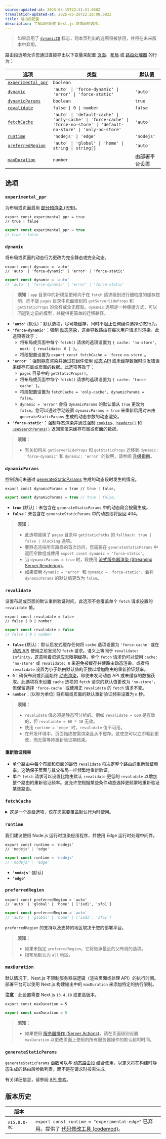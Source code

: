 ```yaml
---
source-updated-at: 2025-05-19T22:31:51.000Z
translation-updated-at: 2025-05-20T22:28:08.692Z
title: 路由段配置
description: 了解如何配置 Next.js 路由段的选项。
---
```


> 如果启用了 [`dynamicIO`](/docs/app/api-reference/config/next-config-js/dynamicIO) 标志，则本页列出的选项将被禁用，并将在未来版本中弃用。

路由段选项允许您通过直接导出以下变量来配置 [页面](/docs/app/building-your-application/routing/layouts-and-templates)、[布局](/docs/app/building-your-application/routing/layouts-and-templates) 或 [路由处理器](/docs/app/building-your-application/routing/route-handlers) 的行为：

| 选项                                  | 类型                                                                                                                      | 默认值                    |
| --------------------------------------- | ------------------------------------------------------------------------------------------------------------------------- | -------------------------- |
| [`experimental_ppr`](#experimental_ppr) | `boolean`                                                                                                                 |
| [`dynamic`](#dynamic)                   | `'auto' \| 'force-dynamic' \| 'error' \| 'force-static'`                                                                  | `'auto'`                   |
| [`dynamicParams`](#dynamicparams)       | `boolean`                                                                                                                 | `true`                     |
| [`revalidate`](#revalidate)             | `false \| 0 \| number`                                                                                                    | `false`                    |
| [`fetchCache`](#fetchcache)             | `'auto' \| 'default-cache' \| 'only-cache' \| 'force-cache' \| 'force-no-store' \| 'default-no-store' \| 'only-no-store'` | `'auto'`                   |
| [`runtime`](#runtime)                   | `'nodejs' \| 'edge'`                                                                                                      | `'nodejs'`                 |
| [`preferredRegion`](#preferredregion)   | `'auto' \| 'global' \| 'home' \| string \| string[]`                                                                      | `'auto'`                   |
| [`maxDuration`](#maxduration)           | `number`                                                                                                                  | 由部署平台设置 |

## 选项

### `experimental_ppr`

为布局或页面启用 [部分预渲染 (PPR)](/docs/app/getting-started/partial-prerendering)。

```tsx filename="layout.tsx | page.tsx " switcher
export const experimental_ppr = true
// true | false
```

```jsx filename="layout.js | page.js " switcher
export const experimental_ppr = true
// true | false
```

### `dynamic`

将布局或页面的动态行为更改为完全静态或完全动态。

```tsx filename="layout.tsx | page.tsx | route.ts" switcher
export const dynamic = 'auto'
// 'auto' | 'force-dynamic' | 'error' | 'force-static'
```

```js filename="layout.js | page.js | route.js" switcher
export const dynamic = 'auto'
// 'auto' | 'force-dynamic' | 'error' | 'force-static'
```

> **须知**：`app` 目录中的新模型更倾向于在 `fetch` 请求级别进行细粒度的缓存控制，而不是 `pages` 目录中页面级别的 `getServerSideProps` 和 `getStaticProps` 的全有或全无模型。`dynamic` 选项是一种便捷方式，可以回退到之前的模型，并提供更简单的迁移路径。

- **`'auto'`** (默认)：默认选项，尽可能缓存，同时不阻止任何组件选择动态行为。
- **`'force-dynamic'`**：强制 [动态渲染](/docs/app/getting-started/partial-prerendering#dynamic-rendering)，这会导致路由在每次用户请求时渲染。此选项等效于：
  - 将布局或页面中每个 `fetch()` 请求的选项设置为 `{ cache: 'no-store', next: { revalidate: 0 } }`。
  - 将段配置设置为 `export const fetchCache = 'force-no-store'`。
- **`'error'`**：强制静态渲染并通过在组件使用 [动态 API](/docs/app/getting-started/partial-prerendering#dynamic-rendering) 或未缓存数据时引发错误来缓存布局或页面的数据。此选项等效于：
  - `pages` 目录中的 `getStaticProps()`。
  - 将布局或页面中每个 `fetch()` 请求的选项设置为 `{ cache: 'force-cache' }`。
  - 将段配置设置为 `fetchCache = 'only-cache', dynamicParams = false`。
  - `dynamic = 'error'` 会将 `dynamicParams` 的默认值从 `true` 更改为 `false`。您可以通过手动设置 `dynamicParams = true` 来重新启用对未由 `generateStaticParams` 生成的动态参数的动态渲染。
- **`'force-static'`**：强制静态渲染并通过强制 [`cookies`](/docs/app/api-reference/functions/cookies)、[`headers()`](/docs/app/api-reference/functions/headers) 和 [`useSearchParams()`](/docs/app/api-reference/functions/use-search-params) 返回空值来缓存布局或页面的数据。

> **须知**：
>
> - 有关如何从 `getServerSideProps` 和 `getStaticProps` 迁移到 `dynamic: 'force-dynamic'` 和 `dynamic: 'error'` 的说明，请参阅 [升级指南](/docs/app/guides/migrating/app-router-migration#step-6-migrating-data-fetching-methods)。

### `dynamicParams`

控制访问未通过 [generateStaticParams](/docs/app/api-reference/functions/generate-static-params) 生成的动态段时发生的情况。

```tsx filename="layout.tsx | page.tsx" switcher
export const dynamicParams = true // true | false,
```

```js filename="layout.js | page.js | route.js" switcher
export const dynamicParams = true // true | false,
```

- **`true`** (默认)：未包含在 `generateStaticParams` 中的动态段会按需生成。
- **`false`**：未包含在 `generateStaticParams` 中的动态段将返回 404。

> **须知**：
>
> - 此选项替换了 `pages` 目录中 `getStaticPaths` 的 `fallback: true | false | blocking` 选项。
> - 要静态渲染所有路径的首次访问，您需要在 `generateStaticParams` 中返回空数组或使用 `export const dynamic = 'force-static'`。
> - 当 `dynamicParams = true` 时，段使用 [流式服务器渲染 (Streaming Server Rendering)](/docs/app/building-your-application/routing/loading-ui-and-streaming#streaming-with-suspense)。
> - 如果使用 `dynamic = 'error'` 和 `dynamic = 'force-static'`，会将 `dynamicParams` 的默认值更改为 `false`。

### `revalidate`

设置布局或页面的默认重新验证时间。此选项不会覆盖单个 `fetch` 请求设置的 `revalidate` 值。

```tsx filename="layout.tsx | page.tsx | route.ts" switcher
export const revalidate = false
// false | 0 | number
```

```js filename="layout.js | page.js | route.js" switcher
export const revalidate = false
// false | 0 | number
```

- **`false`** (默认)：默认启发式缓存任何将 `cache` 选项设置为 `'force-cache'` 或在 [动态 API](/docs/app/getting-started/partial-prerendering#dynamic-rendering#dynamic-apis) 使用之前发现的 `fetch` 请求。语义上等同于 `revalidate: Infinity`，这意味着资源应无限期缓存。单个 `fetch` 请求仍可以使用 `cache: 'no-store'` 或 `revalidate: 0` 来避免被缓存并使路由动态渲染。或者将 `revalidate` 设置为小于路由默认值的正数以增加路由的重新验证频率。
- **`0`**：确保布局或页面始终 [动态渲染](/docs/app/getting-started/partial-prerendering#dynamic-rendering)，即使未发现动态 API 或未缓存的数据获取。此选项将未设置 `cache` 选项的 `fetch` 请求的默认值更改为 `'no-store'`，但保留选择 `'force-cache'` 或使用正 `revalidate` 的 `fetch` 请求不变。
- **`number`**：(以秒为单位) 将布局或页面的默认重新验证频率设置为 `n` 秒。

> **须知**：
>
> - `revalidate` 值必须是静态可分析的。例如 `revalidate = 600` 是有效的，但 `revalidate = 60 * 10` 无效。
> - 使用 `runtime = 'edge'` 时，`revalidate` 值不可用。
> - 在开发环境中，页面始终按需渲染且从不缓存。这使您可以立即看到更改，而无需等待重新验证期结束。

#### 重新验证频率

- 单个路由中每个布局和页面的最低 `revalidate` 将决定整个路由的重新验证频率。这确保子页面与其父布局一样频繁地重新验证。
- 单个 `fetch` 请求可以设置比路由默认 `revalidate` 更低的 `revalidate` 以增加整个路由的重新验证频率。这允许您根据某些条件动态选择更频繁地重新验证某些路由。

### `fetchCache`

<details>
  <summary>这是一个高级选项，仅在您需要覆盖默认行为时使用。</summary>

默认情况下，Next.js **会缓存** 任何在 [动态 API](/docs/app/getting-started/partial-prerendering#dynamic-rendering#dynamic-apis) 使用之前可访问的 `fetch()` 请求，并且 **不会缓存** 在动态 API 使用之后发现的 `fetch` 请求。

`fetchCache` 允许您覆盖布局或页面中所有 `fetch` 请求的默认 `cache` 选项。

```tsx filename="layout.tsx | page.tsx | route.ts" switcher
export const fetchCache = 'auto'
// 'auto' | 'default-cache' | 'only-cache'
// 'force-cache' | 'force-no-store' | 'default-no-store' | 'only-no-store'
```

```js filename="layout.js | page.js | route.js" switcher
export const fetchCache = 'auto'
// 'auto' | 'default-cache' | 'only-cache'
// 'force-cache' | 'force-no-store' | 'default-no-store' | 'only-no-store'
```

- **`'auto'`** (默认)：默认选项，缓存动态 API 之前带有提供的 `cache` 选项的 `fetch` 请求，不缓存动态 API 之后的 `fetch` 请求。
- **`'default-cache'`**：允许将任何 `cache` 选项传递给 `fetch`，但如果未提供选项，则将 `cache` 选项设置为 `'force-cache'`。这意味着即使动态 API 之后的 `fetch` 请求也被视为静态。
- **`'only-cache'`**：确保所有 `fetch` 请求选择缓存，如果未提供选项，则将默认值更改为 `cache: 'force-cache'`，并在任何 `fetch` 请求使用 `cache: 'no-store'` 时引发错误。
- **`'force-cache'`**：通过将所有 `fetch` 请求的 `cache` 选项设置为 `'force-cache'`，确保所有 `fetch` 请求选择缓存。
- **`'default-no-store'`**：允许将任何 `cache` 选项传递给 `fetch`，但如果未提供选项，则将 `cache` 选项设置为 `'no-store'`。这意味着即使动态 API 之前的 `fetch` 请求也被视为动态。
- **`'only-no-store'`**：确保所有 `fetch` 请求选择不缓存，如果未提供选项，则将默认值更改为 `cache: 'no-store'`，并在任何 `fetch` 请求使用 `cache: 'force-cache'` 时引发错误。
- **`'force-no-store'`**：通过将所有 `fetch` 请求的 `cache` 选项设置为 `'no-store'`，确保所有 `fetch` 请求选择不缓存。这会强制所有 `fetch` 请求在每次请求时重新获取，即使它们提供了 `'force-cache'` 选项。

#### 跨路由段行为

- 单个路由中每个布局和页面设置的选项需要相互兼容。
  - 如果同时提供 `'only-cache'` 和 `'force-cache'`，则 `'force-cache'` 优先。如果同时提供 `'only-no-store'` 和 `'force-no-store'`，则 `'force-no-store'` 优先。强制选项会更改整个路由的行为，因此带有 `'force-*'` 的单个段将防止由 `'only-*'` 引起的任何错误。
  - `'only-*'` 和 `'force-*'` 选项的目的是保证整个路由是完全静态或完全动态的。这意味着：
    - 不允许在单个路由中组合 `'only-cache'` 和 `'only-no-store'`。
    - 不允许在单个路由中组合 `'force-cache'` 和 `'force-no-store'`。
  - 如果子段提供 `'auto'` 或 `'*-cache'`，则父段不能提供 `'default-no-store'`，因为这可能导致相同的 `fetch` 具有不同的行为。
- 通常建议将共享父布局保留为 `'auto'`，并在子段分歧处自定义选项。

</details>

### `runtime`

我们建议使用 Node.js 运行时渲染应用程序，并使用 Edge 运行时处理中间件。

```tsx filename="layout.tsx | page.tsx | route.ts" switcher
export const runtime = 'nodejs'
// 'nodejs' | 'edge'
```

```js filename="layout.js | page.js | route.js" switcher
export const runtime = 'nodejs'
// 'nodejs' | 'edge'
```

- **`'nodejs'`** (默认)
- **`'edge'`**

### `preferredRegion`

```tsx filename="layout.tsx | page.tsx | route.ts" switcher
export const preferredRegion = 'auto'
// 'auto' | 'global' | 'home' | ['iad1', 'sfo1']
```

```js filename="layout.js | page.js | route.js" switcher
export const preferredRegion = 'auto'
// 'auto' | 'global' | 'home' | ['iad1', 'sfo1']
```

`preferredRegion` 的支持以及支持的地区取决于您的部署平台。

> **须知**：
>
> - 如果未指定 `preferredRegion`，它将继承最近的父布局的选项。
> - 根布局默认为 `all` 地区。

### `maxDuration`

默认情况下，Next.js 不限制服务器端逻辑（渲染页面或处理 API）的执行时间。
部署平台可以使用 Next.js 构建输出中的 `maxDuration` 来添加特定的执行限制。

**注意**：此设置需要 Next.js `13.4.10` 或更高版本。

```tsx filename="layout.tsx | page.tsx | route.ts" switcher
export const maxDuration = 5
```

```js filename="layout.js | page.js | route.js" switcher
export const maxDuration = 5
```

> **须知**：
>
> - 如果使用 [服务器操作 (Server Actions)](/docs/app/building-your-application/data-fetching/server-actions-and-mutations)，请在页面级别设置 `maxDuration` 以更改页面上使用的所有服务器操作的默认超时时间。

### `generateStaticParams`

`generateStaticParams` 函数可以与 [动态路由段](/docs/app/building-your-application/routing/dynamic-routes) 结合使用，以定义将在构建时静态生成的路由段参数列表，而不是在请求时按需生成。

有关详细信息，请参阅 [API 参考](/docs/app/api-reference/functions/generate-static-params)。

## 版本历史

| 版本      |                                                                                                                                                                                                                |
| ------------ | -------------------------------------------------------------------------------------------------------------------------------------------------------------------------------------------------------------- |
| `v15.0.0-RC` | `export const runtime = "experimental-edge"` 已弃用。提供了 [代码修改工具 (codemod)](/docs/app/guides/upgrading/codemods#transform-app-router-route-segment-config-runtime-value-from-experimental-edge-to-edge)。 |